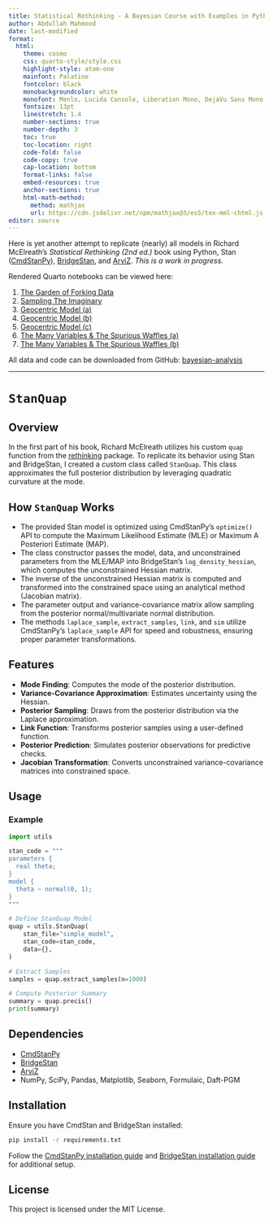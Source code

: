 ```yaml
---
title: Statistical Rethinking - A Bayesian Course with Examples in Python and Stan (Second Edition)
author: Abdullah Mahmood
date: last-modified
format:
  html:
    theme: cosmo
    css: quarto-style/style.css
    highlight-style: atom-one
    mainfont: Palatino
    fontcolor: black
    monobackgroundcolor: white
    monofont: Menlo, Lucida Console, Liberation Mono, DejaVu Sans Mono, Bitstream Vera Sans Mono, Courier New, monospace
    fontsize: 13pt
    linestretch: 1.4
    number-sections: true
    number-depth: 3
    toc: true
    toc-location: right
    code-fold: false
    code-copy: true
    cap-location: bottom
    format-links: false
    embed-resources: true
    anchor-sections: true
    html-math-method:
      method: mathjax
      url: https://cdn.jsdelivr.net/npm/mathjax@3/es5/tex-mml-chtml.js
editor: source
---
```


Here is yet another attempt to replicate (nearly) all models in Richard McElreath’s *Statistical Rethinking (2nd ed.)* book using Python, Stan ([CmdStanPy](https://mc-stan.org/cmdstanpy/)), [BridgeStan](https://roualdes.github.io/bridgestan/latest/), and [ArviZ](https://python.arviz.org/en/stable/). *This is a work in progress.*

Rendered Quarto notebooks can be viewed here:

1)  [The Garden of Forking Data](https://abdullahau.github.io/bayesian-analysis/01%20-%20The%20Garden%20of%20Forking%20Data)
2)  [Sampling The Imaginary](https://abdullahau.github.io/bayesian-analysis/02%20-%20Sampling%20The%20Imaginary)
3)  [Geocentric Model (a)](https://abdullahau.github.io/bayesian-analysis/03a%20-%20Geocentric%20Models)
4)  [Geocentric Model (b)](https://abdullahau.github.io/bayesian-analysis/03b%20-%20Geocentric%20Models)
5)  [Geocentric Model (c)](https://abdullahau.github.io/bayesian-analysis/03c%20-%20Geocentric%20Models)
6)  [The Many Variables & The Spurious Waffles (a)](https://abdullahau.github.io/bayesian-analysis/04a%20-%20The%20Many%20Variables%20&%20The%20Suprious%20Waffles)
7)  [The Many Variables & The Spurious Waffles (b)](https://abdullahau.github.io/bayesian-analysis/04b%20-%20The%20Many%20Variables%20&%20The%20Suprious%20Waffles)

All data and code can be downloaded from GitHub: [bayesian-analysis](https://github.com/abdullahau/bayesian-analysis)

---

# `StanQuap`

## Overview

In the first part of his book, Richard McElreath utilizes his custom `quap` function from the [rethinking](https://github.com/rmcelreath/rethinking) package. To replicate its behavior using Stan and BridgeStan, I created a custom class called `StanQuap`. This class approximates the full posterior distribution by leveraging quadratic curvature at the mode.

## How `StanQuap` Works

- The provided Stan model is optimized using CmdStanPy's `optimize()` API to compute the Maximum Likelihood Estimate (MLE) or Maximum A Posteriori Estimate (MAP).
- The class constructor passes the model, data, and unconstrained parameters from the MLE/MAP into BridgeStan's `log_density_hessian`, which computes the unconstrained Hessian matrix.
- The inverse of the unconstrained Hessian matrix is computed and transformed into the constrained space using an analytical method (Jacobian matrix).
- The parameter output and variance-covariance matrix allow sampling from the posterior normal/multivariate normal distribution.
- The methods `laplace_sample`, `extract_samples`, `link`, and `sim` utilize CmdStanPy's `laplace_sample` API for speed and robustness, ensuring proper parameter transformations.

## Features

- **Mode Finding**: Computes the mode of the posterior distribution.
- **Variance-Covariance Approximation**: Estimates uncertainty using the Hessian.
- **Posterior Sampling**: Draws from the posterior distribution via the Laplace approximation.
- **Link Function**: Transforms posterior samples using a user-defined function.
- **Posterior Prediction**: Simulates posterior observations for predictive checks.
- **Jacobian Transformation**: Converts unconstrained variance-covariance matrices into constrained space.

## Usage

### Example

```python
import utils

stan_code = """
parameters {
  real theta;
}
model {
  theta ~ normal(0, 1);
}
"""

# Define StanQuap Model
quap = utils.StanQuap(
    stan_file="simple_model",
    stan_code=stan_code,
    data={},
)

# Extract Samples
samples = quap.extract_samples(n=1000)

# Compute Posterior Summary
summary = quap.precis()
print(summary)
```

## Dependencies

- [CmdStanPy](https://github.com/stan-dev/cmdstanpy)
- [BridgeStan](https://github.com/roualdes/bridgestan)
- [ArviZ](https://github.com/arviz-devs/arviz)
- NumPy, SciPy, Pandas, Matplotlib, Seaborn, Formulaic, Daft-PGM

## Installation

Ensure you have CmdStan and BridgeStan installed:

```bash
pip install -r requirements.txt
```

Follow the [CmdStanPy installation guide](https://mc-stan.org/cmdstanpy/installation.html) and [BridgeStan installation guide](https://github.com/roualdes/bridgestan) for additional setup.

## License

This project is licensed under the MIT License.
